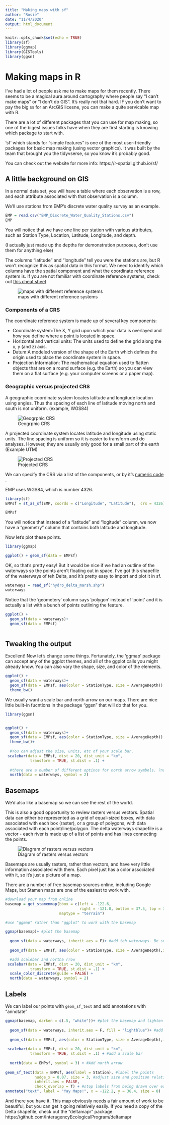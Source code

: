 ```yaml
---
title: "Making maps with sf"
author: "Rosie"
date: "11/4/2020"
output: html_document
---
```


```r
knitr::opts_chunk$set(echo = TRUE)
library(sf)
library(ggmap)
library(GISTools)
library(ggsn)
```

# Making maps in R

I've had a lot of people ask me to make maps for them recently. There seems to be a magical aura around cartography where people say "I can't make maps" or "I don't do GIS". It's really not that hard. IF you don't want to pay the big `$$` for an ArcGIS licesne, you can make a quite servicable map with R. 

There are a lot of different packages that you can use for map making, so one of the bigest issues folks have when they are first starting is knowing which package to start with.

'sf' which stands for "simple features" is one of the most user-friendly packages for basic map making (using vector graphics). It was built by the team that brought you the tidyvserse, so you know it's probably good. 

You can check out the website for more info: https://r-spatial.github.io/sf/

## A little background on GIS

In a normal data set, you will have a table where each observation is a row, and each attribute associated with that observation is a column.

We'll use stations from EMP's discrete water quality survey as an example.

```r
EMP = read.csv("EMP_Discrete_Water_Quality_Stations.csv")
EMP

```

You will notice that we have one line per station with various attributes, such as Station Type, Location, Latitude, Longitude, and depth. 

(I actually just made up the depths for demonstration purposes, don't use them for anything else)

The columns "latitude" and "longitude" tell you were the stations are, but R won't recognize this as spatial data in this format. We need to identify which columns have the spatial component and what the coordinate reference system is. If you are not familiar with coordinate reference systems, check out [this cheat sheet](https://www.nceas.ucsb.edu/sites/default/files/2020-04/OverviewCoordinateReferenceSystems.pdf)

![maps with different reference systems](CRS.jpg)

### Components of a CRS

The coordinate reference system is made up of several key components:

* Coordinate system:The X, Y grid upon which your data is overlayed and how you define where a point is located in space.
* Horizontal and vertical units: The units used to define the grid along the x, y (and z) axis.
* Datum:A modeled version of the shape of the Earth which defines the origin used to place the coordinate system in space. 
* Projection Information: The mathematical equation used to flatten objects that are on a round surface (e.g. the Earth) so you can view them on a flat surface (e.g. your computer screens or a paper map).

### Geographic versus projected CRS

A geographic coordinate system locates latitude and longitude location using angles. Thus the spacing of each line of latitude moving north and south is not uniform. (example, WGS84)

![Geogrphic CRS](geographic.jpg)

A projected coordinate system locates latitude and longitude using static units. The line spacing is uniform so it is easier to transform and do analyses. However, they are usually only good for a small part of the earth (Example UTM)

![Projected CRS](projected.png)

We can specify the CRS via a list of the components, or by it's [numeric code](https://spatialreference.org/) . 

EMP uses WGS84, which is number 4326.

```r
library(sf)
EMPsf = st_as_sf(EMP, coords = c("Longitude", "Latitude"),  crs = 4326)

EMPsf

```
You will notice that instead of a "latitude" and "logitude" column, we now have a "geometry" column that contains both latitude and longitude. 

Now let's plot these points. 

```r
library(ggmap)

ggplot() + geom_sf(data = EMPsf)

```

OK, so that's pretty easy! But it would be nice if we had an outline of the waterways so the points aren't floating out in space. I've got this shapefile of the waterways of teh Delta, and it's pretty easy to import and plot it in sf.

```r
waterways = read_sf("hydro_delta_marsh.shp")
waterways
```

Notice that the 'geometery' column says 'polygon' instead of 'point' and it is actually a list with a bunch of points outlining the feature.

```r
ggplot() + 
  geom_sf(data = waterways)+ 
  geom_sf(data = EMPsf) 



```

## Tweaking the output


Excellent! Now let's change some things. Fortunately, the 'ggmap' package can accept any of the ggplot themes, and all of the ggplot calls you might already know. You can also vary the shape, size, and color of the elements.

```r
ggplot() + 
  geom_sf(data = waterways)+ 
  geom_sf(data = EMPsf, aes(color = StationType, size = AverageDepth)) +
  theme_bw()


```

We usually want a scale bar and north arrow on our maps. There are nice little built-in fucntions in the package "ggsn" that will do that for you.



```r
library(ggsn)


ggplot() +
  geom_sf(data = waterways)+ 
  geom_sf(data = EMPsf, aes(color = StationType, size = AverageDepth)) +
  theme_bw()+
  
  #You can adjust the size, units, etc of your scale bar.
 scalebar(data = EMPsf, dist = 20, dist_unit = "km",
           transform = TRUE, st.dist = .1) +
  
  #there are a number of different optinos for north arrow symbols. ?north
  north(data = waterways, symbol = 2) 

```

## Basemaps

We'd also like a basemap so we can see the rest of the world.

This is also a good opportunity to review rasters versus vectors. Spatial data can either be represented as a grid of equal-sized boxes, with data associated with each box (raster), or a group of polygons, with data associated with each point/line/polygon. The delta waterways shapefile is a vector - each river is made up of a list of points and has lines connecting the points.

![Diagram of rasters versus vectors](rastervector.jpg)

Basemaps are usually rasters, rather than vectors, and have very little information associated with them. Each pixel just has a color associated with it, so it's just a picture of a map.

There are a number of free basemap sources online, including Google Maps, but Stamen maps are one of the easiest to work with.

```r

#download your map from online
basemap = get_stamenmap(bbox = c(left = -122.6, 
                                 right = -121.0, bottom = 37.5, top = 38.6),
                        maptype = "terrain")

#use "ggmap" rather than "ggplot" to work with the basemap

ggmap(basemap)+ #plot the basemap
  
  geom_sf(data = waterways, inherit.aes = F)+ #add teh waterways. Be sure to use "inherit.aes=F"
  
  geom_sf(data = EMPsf, aes(color = StationType, size = AverageDepth),inherit.aes = FALSE) + #add EMP

  #add scalebar and northa rrow
 scalebar(data = EMPsf, dist = 20, dist_unit = "km",
           transform = TRUE, st.dist = .1) +
  scale_color_discrete(guide = FALSE) +
  north(data = waterways, symbol = 2) 

```
## Labels

We can label our points with `geom_sf_text` and add annotations with "annotate"

```r

ggmap(basemap, darken = c(.5, "white"))+ #plot the basemap and lighten it a little
  
  geom_sf(data = waterways, inherit.aes = F, fill = "lightblue")+ #add the waterways
  
  geom_sf(data = EMPsf, aes(color = StationType, size = AverageDepth),inherit.aes = FALSE) + #add EMP points
  
 scalebar(data = EMPsf, dist = 20, dist_unit = "km",
           transform = TRUE, st.dist = .1) + #add a scale bar
  
  north(data = EMPsf, symbol = 3) + #Add north arrow
  
geom_sf_text(data = EMPsf, aes(label = Station), #label the points
             nudge_x = 0.07, size = 3, #adjust size and position relative to points
             inherit.aes = FALSE,
             check_overlap = T) + #stop labels from being drawn over each other
annotate("text", label = "Yay Maps!", x = -122.2, y = 38.4, size = 8)
```


And there you have it. This map obviously needs a fair amount of work to be beautiful, but you can get it going relatively easily. If you need a copy of the Delta shapefile, check out the "deltamapr" package: https://github.com/InteragencyEcologicalProgram/deltamapr 

